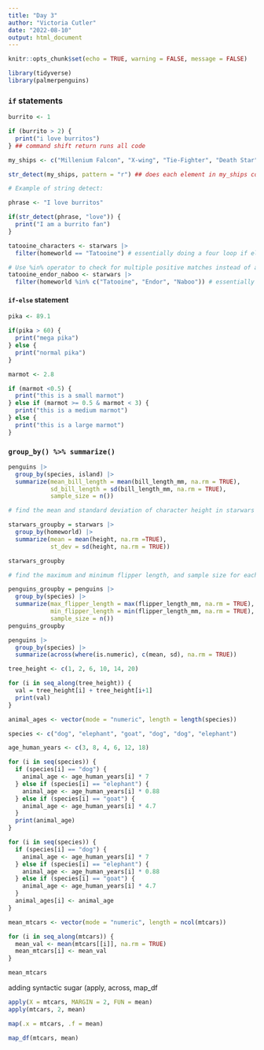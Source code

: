 ```yaml
---
title: "Day 3"
author: "Victoria Cutler"
date: "2022-08-10"
output: html_document
---
```


```r
knitr::opts_chunk$set(echo = TRUE, warning = FALSE, message = FALSE)

library(tidyverse)
library(palmerpenguins)
```

### `if` statements

```r
burrito <- 1

if (burrito > 2) {
  print("i love burritos")
} ## command shift return runs all code
```

```r
my_ships <- c("Millenium Falcon", "X-wing", "Tie-Fighter", "Death Star")

str_detect(my_ships, pattern = "r") ## does each element in my_ships contain the letter r? this is case sensitive! you could convert to lowercase first to not worry about that

# Example of string detect:

phrase <- "I love burritos"

if(str_detect(phrase, "love")) {
  print("I am a burrito fan")
}
```

```r
tatooine_characters <- starwars |> 
  filter(homeworld == "Tatooine") # essentially doing a four loop if else statement for u

# Use %in% operator to check for multiple positive matches instead of above method with | symbol
tatooine_endor_naboo <- starwars |> 
  filter(homeworld %in% c("Tatooine", "Endor", "Naboo")) # essentially the same line as above with the "or" operator, that's just more lengthy
```

#### `if-else` statement

```r
pika <- 89.1

if(pika > 60) {
  print("mega pika")
} else {
  print("normal pika")
}
```

```r
marmot <- 2.8

if (marmot <0.5) {
  print("this is a small marmot")
} else if (marmot >= 0.5 & marmot < 3) {
  print("this is a medium marmot")
} else {
  print("this is a large marmot")
}

```

### `group_by() %>% summarize()`

```r
penguins |> 
  group_by(species, island) |> 
  summarize(mean_bill_length = mean(bill_length_mm, na.rm = TRUE),
            sd_bill_length = sd(bill_length_mm, na.rm = TRUE),
            sample_size = n())

# find the mean and standard deviation of character height in starwars grouped by homeworld

starwars_groupby = starwars |> 
  group_by(homeworld) |> 
  summarize(mean = mean(height, na.rm =TRUE),
            st_dev = sd(height, na.rm = TRUE))

starwars_groupby

# find the maximum and minimum flipper length, and sample size for each species of penguins 

penguins_groupby = penguins |> 
  group_by(species) |> 
  summarize(max_flipper_length = max(flipper_length_mm, na.rm = TRUE),
            min_flipper_length = min(flipper_length_mm, na.rm = TRUE),
            sample_size = n())
penguins_groupby

penguins |> 
  group_by(species) |> 
  summarize(across(where(is.numeric), c(mean, sd), na.rm = TRUE))
```

```r
tree_height <- c(1, 2, 6, 10, 14, 20)

for (i in seq_along(tree_height)) {
  val = tree_height[i] + tree_height[i+1]
  print(val)
}
```

```r

animal_ages <- vector(mode = "numeric", length = length(species))

species <- c("dog", "elephant", "goat", "dog", "dog", "elephant")

age_human_years <- c(3, 8, 4, 6, 12, 18)

for (i in seq(species)) {
  if (species[i] == "dog") {
    animal_age <- age_human_years[i] * 7
  } else if (species[i] == "elephant") {
    animal_age <- age_human_years[i] * 0.88
  } else if (species[i] == "goat") {
    animal_age <- age_human_years[i] * 4.7
  } 
  print(animal_age)
}

for (i in seq(species)) {
  if (species[i] == "dog") {
    animal_age <- age_human_years[i] * 7
  } else if (species[i] == "elephant") {
    animal_age <- age_human_years[i] * 0.88
  } else if (species[i] == "goat") {
    animal_age <- age_human_years[i] * 4.7
  } 
  animal_ages[i] <- animal_age
}
```

```r
mean_mtcars <- vector(mode = "numeric", length = ncol(mtcars))

for (i in seq_along(mtcars)) {
  mean_val <- mean(mtcars[[i]], na.rm = TRUE)
  mean_mtcars[i] <- mean_val
}

mean_mtcars
```

adding syntactic sugar (apply, across, map_df

```r
apply(X = mtcars, MARGIN = 2, FUN = mean)
apply(mtcars, 2, mean)
```

```r
map(.x = mtcars, .f = mean)

map_df(mtcars, mean)
```

